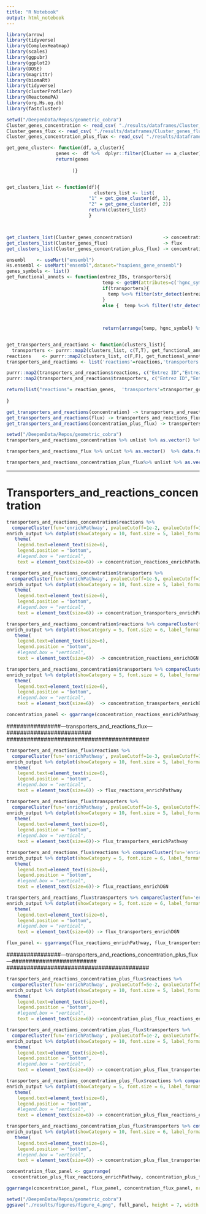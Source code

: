 ```yaml
---
title: "R Notebook"
output: html_notebook
---
```


```r
library(arrow)
library(tidyverse)
library(ComplexHeatmap) 
library(scales)
library(ggpubr)
library(ggplot2)
library(DOSE)
library(magrittr)
library(biomaRt)
library(tidyverse)
library(clusterProfiler)
library(ReactomePA)
library(org.Hs.eg.db)
library(fastcluster)
```


```r
setwd("/DeepenData/Repos/geometric_cobra")
Cluster_genes_concentration <- read_csv( "./results/dataframes/Cluster_genes_concentration.csv")
Cluster_genes_flux <- read_csv( "./results/dataframes/Cluster_genes_flux.csv")
Cluster_genes_concentration_plus_flux <- read_csv( "./results/dataframes/Cluster_genes_concentration_plus_flux.csv")
```
```r
get_gene_cluster<- function(df, a_cluster){
                  genes <-  df %>%  dplyr::filter(Cluster == a_cluster)   %>%  .[['genes']]  %>% str_extract_all('\\d+(?=\\.)') %>% unlist() %>% unique()
                  return(genes
                       
                        )}


get_clusters_list <- function(df){
                                clusters_list <- list(
                              "1" = get_gene_cluster(df, 1),
                              "2" = get_gene_cluster(df, 2))
                              return(clusters_list)
                              }



get_clusters_list(Cluster_genes_concentration)           -> concentration
get_clusters_list(Cluster_genes_flux)                    -> flux
get_clusters_list(Cluster_genes_concentration_plus_flux) -> concentration_plus_flux
```


```r
ensembl    <- useMart("ensembl")
Hs.ensembl <- useMart("ensembl",dataset="hsapiens_gene_ensembl")
genes_symbols <- list()
get_functional_annots <- function(entrez_IDs, transporters){
                                   temp <- getBM(attributes=c('hgnc_symbol',"entrezgene_id", 'entrezgene_description'),filters ='entrezgene_id',values =entrez_IDs, mart = Hs.ensembl)
                                   if(transporters){
                                     temp %<>% filter(str_detect(entrezgene_description,regex( '(solute.+?carrier)|transporter|aquapor|transport', ignore_case = T))) 
                                   }
                                   else {  temp %<>% filter(!str_detect(entrezgene_description,regex( '(solute.+?carrier)|transporter|aquapor|transport', ignore_case = T))) }
                                   
                                   
                                   
                                   return(arrange(temp, hgnc_symbol) %>% purrr::set_names(c("Symbol", "Entrez ID", "Description")))}


get_transporters_and_reactions <- function(clusters_list){
  transporters <- purrr::map2(clusters_list, c(T,T), get_functional_annots)
reactions    <- purrr::map2(clusters_list, c(F,F), get_functional_annots)
transporters_and_reactions <- list('reactions'=reactions,'transporters'=transporters)

purrr::map2(transporters_and_reactions$reactions, c("Entrez ID","Entrez ID"), pull) -> reaction_genes
purrr::map2(transporters_and_reactions$transporters, c("Entrez ID","Entrez ID"), pull) -> transporter_genes

return(list("reactions"= reaction_genes,  'transporters'=transporter_genes))
  
}

```


```r
get_transporters_and_reactions(concentration) -> transporters_and_reactions_concentration
get_transporters_and_reactions(flux) -> transporters_and_reactions_flux
get_transporters_and_reactions(concentration_plus_flux) -> transporters_and_reactions_concentration_plus_flux
```


```r
setwd("/DeepenData/Repos/geometric_cobra")
transporters_and_reactions_concentration %>% unlist %>% as.vector() %>% data.frame("C"= .) %>% write_csv("./results/dataframes/entrez_IDs_C.csv")

transporters_and_reactions_flux %>% unlist %>% as.vector()  %>% data.frame("F"= .) %>% write_csv("./results/dataframes/entrez_IDs_F.csv")

transporters_and_reactions_concentration_plus_flux%>% unlist %>% as.vector() %>% data.frame("CF"= .)  %>% write_csv("./results/dataframes/entrez_IDs_CF.csv")

```

-----

# Transporters_and_reactions_concentration


```r
transporters_and_reactions_concentration$reactions %>% 
  compareCluster(fun='enrichPathway', pvalueCutoff=1e-2, qvalueCutoff=1e-2)-> enrich_output
enrich_output %>% dotplot(showCategory = 10, font.size = 5, label_format =90)+
   theme( 
    legend.text=element_text(size=6),
    legend.position = "bottom",
    #legend.box = "vertical",
    text = element_text(size=6)) -> concentration_reactions_enrichPathway
```


```r
transporters_and_reactions_concentration$transporters %>% 
  compareCluster(fun='enrichPathway', pvalueCutoff=1e-5, qvalueCutoff=1e-5)-> enrich_output
enrich_output %>% dotplot(showCategory = 10, font.size = 5, label_format =90)+
   theme( 
    legend.text=element_text(size=6),
    legend.position = "bottom",
    #legend.box = "vertical",
    text = element_text(size=6)) -> concentration_transporters_enrichPathway
```


```r

transporters_and_reactions_concentration$reactions %>% compareCluster(fun='enrichDGN', pvalueCutoff=5e-2,  qvalueCutoff=5e-2)-> enrich_output
enrich_output %>% dotplot(showCategory = 5, font.size = 6, label_format =80)+
   theme( 
    legend.text=element_text(size=6),
    legend.position = "bottom",
    #legend.box = "vertical",
    text = element_text(size=6))  -> concentration_reactions_enrichDGN
```




```r

transporters_and_reactions_concentration$transporters %>% compareCluster(fun='enrichDGN', pvalueCutoff=5e-2,  qvalueCutoff=5e-2)-> enrich_output
enrich_output %>% dotplot(showCategory = 5, font.size = 6, label_format =80)+
   theme( 
    legend.text=element_text(size=6),
    legend.position = "bottom",
    #legend.box = "vertical",
    text = element_text(size=6))  -> concentration_transporters_enrichDGN
```



```r
concentration_panel <- ggarrange(concentration_reactions_enrichPathway, concentration_transporters_enrichPathway, concentration_reactions_enrichDGN, concentration_transporters_enrichDGN, common.legend = T, labels = c("a", "b", "c", "d"), nrow = 1)
```

##########################################
################---transporters_and_reactions_flux---#########################
##########################################


```r
transporters_and_reactions_flux$reactions %>% 
  compareCluster(fun='enrichPathway', pvalueCutoff=1e-3, qvalueCutoff=1e-3)-> enrich_output
enrich_output %>% dotplot(showCategory = 10, font.size = 5, label_format =90)+
   theme( 
    legend.text=element_text(size=6),
    legend.position = "bottom",
    #legend.box = "vertical",
    text = element_text(size=6)) -> flux_reactions_enrichPathway
```


```r
transporters_and_reactions_flux$transporters %>% 
  compareCluster(fun='enrichPathway', pvalueCutoff=1e-5, qvalueCutoff=1e-5)-> enrich_output
enrich_output %>% dotplot(showCategory = 10, font.size = 5, label_format =90)+
   theme( 
    legend.text=element_text(size=6),
    legend.position = "bottom",
    #legend.box = "vertical",
    text = element_text(size=6))-> flux_transporters_enrichPathway
```


```r

transporters_and_reactions_flux$reactions %>% compareCluster(fun='enrichDGN', pvalueCutoff=5e-2,  qvalueCutoff=5e-2)-> enrich_output
enrich_output %>% dotplot(showCategory = 5, font.size = 6, label_format =80)+
   theme( 
    legend.text=element_text(size=6),
    legend.position = "bottom",
    #legend.box = "vertical",
    text = element_text(size=6))-> flux_reactions_enrichDGN
```




```r

transporters_and_reactions_flux$transporters %>% compareCluster(fun='enrichDGN', pvalueCutoff=5e-2,  qvalueCutoff=5e-2)-> enrich_output
enrich_output %>% dotplot(showCategory = 5, font.size = 6, label_format =80)+
   theme( 
    legend.text=element_text(size=6),
    legend.position = "bottom",
    #legend.box = "vertical",
    text = element_text(size=6)) -> flux_transporters_enrichDGN
```

```r
flux_panel <- ggarrange(flux_reactions_enrichPathway, flux_transporters_enrichPathway, flux_reactions_enrichDGN, flux_transporters_enrichDGN, common.legend = T, labels = c("e", "f", "g", "h"), nrow = 1)
```
##########################################
################---transporters_and_reactions_concentration_plus_flux---#########################
##########################################
```r
transporters_and_reactions_concentration_plus_flux$reactions %>% 
  compareCluster(fun='enrichPathway', pvalueCutoff=5e-2, qvalueCutoff=5e-2)-> enrich_output
enrich_output %>% dotplot(showCategory = 10, font.size = 5, label_format =90)+
   theme( 
    legend.text=element_text(size=6),
    legend.position = "bottom",
    #legend.box = "vertical",
    text = element_text(size=6)) ->concentration_plus_flux_reactions_enrichPathway
```


```r
transporters_and_reactions_concentration_plus_flux$transporters %>% 
  compareCluster(fun='enrichPathway', pvalueCutoff=1e-2, qvalueCutoff=1e-2)-> enrich_output
enrich_output %>% dotplot(showCategory = 10, font.size = 5, label_format =90)+
   theme( 
    legend.text=element_text(size=6),
    legend.position = "bottom",
    #legend.box = "vertical",
    text = element_text(size=6)) -> concentration_plus_flux_transporters_enrichPathway
```


```r

transporters_and_reactions_concentration_plus_flux$reactions %>% compareCluster(fun='enrichDGN', pvalueCutoff=5e-2,  qvalueCutoff=5e-2)-> enrich_output
enrich_output %>% dotplot(showCategory = 5, font.size = 6, label_format =80)+
   theme( 
    legend.text=element_text(size=6),
    legend.position = "bottom",
    #legend.box = "vertical",
    text = element_text(size=6)) -> concentration_plus_flux_reactions_enrichDGN
```




```r

transporters_and_reactions_concentration_plus_flux$transporters %>% compareCluster(fun='enrichDGN', pvalueCutoff=5e-2,  qvalueCutoff=5e-2)-> enrich_output
enrich_output %>% dotplot(showCategory = 10, font.size = 6, label_format =80)+
   theme( 
    legend.text=element_text(size=6),
    legend.position = "bottom",
    #legend.box = "vertical",
    text = element_text(size=6)) -> concentration_plus_flux_transporters_enrichDGN
```

```r
concentration_flux_panel <- ggarrange(
  concentration_plus_flux_reactions_enrichPathway, concentration_plus_flux_transporters_enrichPathway, concentration_plus_flux_reactions_enrichDGN, concentration_plus_flux_transporters_enrichDGN, common.legend = T, labels = c("i", "j", "k", "l"), nrow = 1)
```


```r
ggarrange(concentration_panel, flux_panel, concentration_flux_panel, nrow = 3) -> full_panel
```


```r

setwd("/DeepenData/Repos/geometric_cobra")
ggsave("./results/figures/figure_4.png", full_panel, height = 7, width = 14, bg="white")

```






































